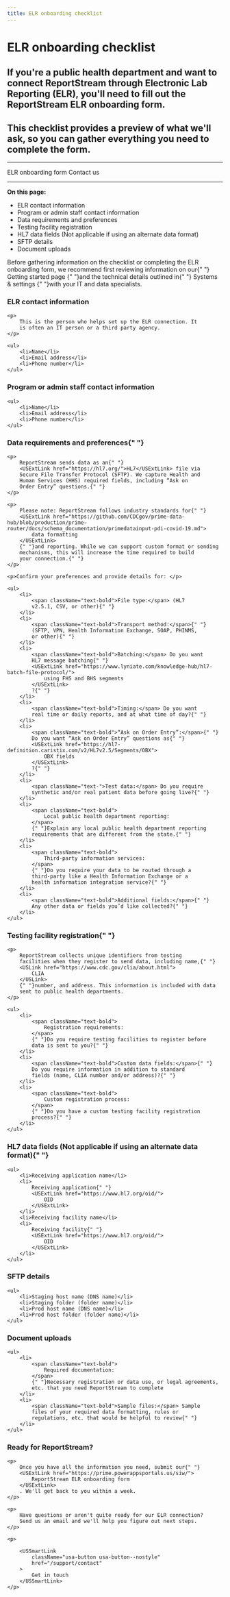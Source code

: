 ```yaml
---
title: ELR onboarding checklist
---
```



<h1 id="anchor-top">ELR onboarding checklist</h1>
<h2>
    If you're a public health department and want to connect
    ReportStream through Electronic Lab Reporting (ELR), you'll need
    to fill out the ReportStream ELR onboarding form.
</h2>
<h2 className="margin-bottom-8">
    This checklist provides a preview of what we'll ask, so you can
    gather everything you need to complete the form.
</h2>
<hr />
<USSmartLink
    className="usa-button"
    href={site.forms.intakeElr.url}
>
    ELR onboarding form <Icon.Launch />
</USSmartLink>
<USSmartLink
    className="usa-button usa-button--nostyle"
    href="/support/contact"
>
    Contact us
</USSmartLink>
<hr />
<p className="margin-top-6">
    <strong>On this page:</strong>
</p>
<ul>
    <li>
        <USLink href="#elr-contact-information">
            ELR contact information
        </USLink>
    </li>
    <li>
        <USLink href="#alternate-contact-information">
            Program or admin staff contact information
        </USLink>
    </li>
    <li>
        <USLink href="#data-requirements-and-preferences">
            Data requirements and preferences
        </USLink>
    </li>
    <li>
        <USLink href="#testing-facility-registration">
            Testing facility registration
        </USLink>
    </li>
    <li>
        <USLink href="#hl7-data-fields">
            HL7 data fields (Not applicable if using an alternate
            data format)
        </USLink>
    </li>
    <li>
        <USLink href="#sftp-details">SFTP details</USLink>
    </li>
    <li>
        <USLink href="#document-uploads">Document uploads</USLink>
    </li>
</ul>

<p className="margin-bottom-4">
    Before gathering information on the checklist or completing the
    ELR onboarding form, we recommend first reviewing information on
    our{" "}
    <USLink href="/getting-started/public-health-departments/overview">
        Getting started page
    </USLink>
    {" "}and the technical details outlined in{" "}
    <USLink href="/how-it-works/systems-and-settings">
        Systems & settings
    </USLink>
    {" "}with your IT and data specialists.
</p>
<section>
    <h3 id="elr-contact-information">ELR contact information</h3>

    <p>
        This is the person who helps set up the ELR connection. It
        is often an IT person or a third party agency.
    </p>

    <ul>
        <li>Name</li>
        <li>Email address</li>
        <li>Phone number</li>
    </ul>
</section>
<section>
    <h3 id="alternate-contact-information">
        Program or admin staff contact information
    </h3>

    <ul>
        <li>Name</li>
        <li>Email address</li>
        <li>Phone number</li>
    </ul>
</section>
<section>
    <h3 id="data-requirements-and-preferences">
        Data requirements and preferences{" "}
    </h3>

    <p>
        ReportStream sends data as an{" "}
        <USExtLink href="https://hl7.org/">HL7</USExtLink> file via
        Secure File Transfer Protocol (SFTP). We capture Health and
        Human Services (HHS) required fields, including “Ask on
        Order Entry” questions.{" "}
    </p>

    <p>
        Please note: ReportStream follows industry standards for{" "}
        <USExtLink href="https://github.com/CDCgov/prime-data-hub/blob/production/prime-router/docs/schema_documentation/primedatainput-pdi-covid-19.md">
            data formatting
        </USExtLink>
        {" "}and reporting. While we can support custom format or sending
        mechanisms, this will increase the time required to build
        your connection.{" "}
    </p>

    <p>Confirm your preferences and provide details for: </p>

    <ul>
        <li>
            <span className="text-bold">File type:</span> (HL7
            v2.5.1, CSV, or other){" "}
        </li>
        <li>
            <span className="text-bold">Transport method:</span>{" "}
            (SFTP, VPN, Health Information Exchange, SOAP, PHINMS,
            or other){" "}
        </li>
        <li>
            <span className="text-bold">Batching:</span> Do you want
            HL7 message batching{" "}
            <USExtLink href="https://www.lyniate.com/knowledge-hub/hl7-batch-file-protocol/">
                using FHS and BHS segments
            </USExtLink>
            ?{" "}
        </li>
        <li>
            <span className="text-bold">Timing:</span> Do you want
            real time or daily reports, and at what time of day?{" "}
        </li>
        <li>
            <span className="text-bold">“Ask on Order Entry”:</span>{" "}
            Do you want “Ask on Order Entry” questions as{" "}
            <USExtLink href="https://hl7-definition.caristix.com/v2/HL7v2.5/Segments/OBX">
                OBX fields
            </USExtLink>
            ?{" "}
        </li>
        <li>
            <span className="text-">Test data:</span> Do you require
            synthetic and/or real patient data before going live?{" "}
        </li>
        <li>
            <span className="text-bold">
                Local public health department reporting:
            </span>
            {" "}Explain any local public health department reporting
            requirements that are different from the state.{" "}
        </li>
        <li>
            <span className="text-bold">
                Third-party information services:
            </span>
            {" "}Do you require your data to be routed through a
            third-party like a Health Information Exchange or a
            health information integration service?{" "}
        </li>
        <li>
            <span className="text-bold">Additional fields:</span>{" "}
            Any other data or fields you’d like collected?{" "}
        </li>
    </ul>
</section>
<section>
    <h3 id="testing-facility-registration">
        Testing facility registration{" "}
    </h3>

    <p>
        ReportStream collects unique identifiers from testing
        facilities when they register to send data, including name,{" "}
        <USLink href="https://www.cdc.gov/clia/about.html">
            CLIA
        </USLink>
        {" "}number, and address. This information is included with data
        sent to public health departments.
    </p>

    <ul>
        <li>
            <span className="text-bold">
                Registration requirements:
            </span>
            {" "}Do you require testing facilities to register before
            data is sent to you?{" "}
        </li>
        <li>
            <span className="text-bold">Custom data fields:</span>{" "}
            Do you require information in addition to standard
            fields (name, CLIA number and/or address)?{" "}
        </li>
        <li>
            <span className="text-bold">
                Custom registration process:
            </span>
            {" "}Do you have a custom testing facility registration
            process?{" "}
        </li>
    </ul>
</section>
<section>
    <h3 id="hl7-data-fields">
        HL7 data fields (Not applicable if using an alternate data
        format){" "}
    </h3>

    <ul>
        <li>Receiving application name</li>
        <li>
            Receiving application{" "}
            <USExtLink href="https://www.hl7.org/oid/">
                OID
            </USExtLink>
        </li>
        <li>Receiving facility name</li>
        <li>
            Receiving facility{" "}
            <USExtLink href="https://www.hl7.org/oid/">
                OID
            </USExtLink>
        </li>
    </ul>
</section>
<section>
    <h3 id="sftp-details">SFTP details </h3>

    <ul>
        <li>Staging host name (DNS name)</li>
        <li>Staging folder (folder name)</li>
        <li>Prod host name (DNS name)</li>
        <li>Prod host folder (folder name)</li>
    </ul>
</section>
<section>
    <h3 id="document-uploads">Document uploads </h3>

    <ul>
        <li>
            <span className="text-bold">
                Required documentation:
            </span>
            {" "}Necessary registration or data use, or legal agreements,
            etc. that you need ReportStream to complete
        </li>
        <li>
            <span className="text-bold">Sample files:</span> Sample
            files of your required data formatting, rules or
            regulations, etc. that would be helpful to review{" "}
        </li>
    </ul>
</section>

<section>
    <h3>Ready for ReportStream?</h3>

    <p>
        Once you have all the information you need, submit our{" "}
        <USExtLink href="https://prime.powerappsportals.us/siw/">
            ReportStream ELR onboarding form
        </USExtLink>
        . We'll get back to you within a week.
    </p>

    <p>
        Have questions or aren't quite ready for our ELR connection?
        Send us an email and we'll help you figure out next steps.
    </p>

    <p>

        <USSmartLink
            className="usa-button usa-button--nostyle"
            href="/support/contact"
        >
            Get in touch
        </USSmartLink>
    </p>
</section>